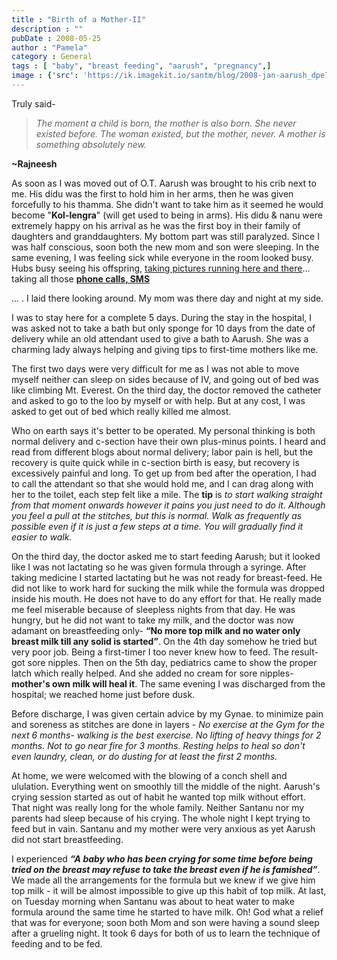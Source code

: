 ```yaml
---
title : "Birth of a Mother-II"
description : ""
pubDate : 2008-05-25
author : "Pamela"
category : General
tags : [ "baby", "breast feeding", "aarush", "pregnancy",]
image : {'src': 'https://ik.imagekit.io/santm/blog/2008-jan-aarush_dpe79DyRt.webp', 'alt': 'Aarush Day 1'}
---
```

Truly said-

> *The moment a child is born, the mother is also born. She never existed before. The woman existed, but the mother, never. A mother is something absolutely new.*

**~Rajneesh**

As soon as I was moved out of O.T. Aarush was brought to his crib next to me. His didu was the first to hold him in her arms, then he was given forcefully to his thamma. She didn't want to take him as it seemed he would become "**Kol-lengra**" (will get used to being in arms). His didu & nanu were extremely happy on his arrival as he was the first boy in their family of daughters and granddaughters. My bottom part was still paralyzed. Since I was half conscious, soon both the new mom and son were sleeping. In the same evening, I was feeling sick while everyone in the room looked busy. Hubs busy seeing his offspring, [taking pictures running here and there]()... taking all those **[phone calls, SMS]()**

... . I laid there looking around. My mom was there day and night at my side.

I was to stay here for a complete 5 days. During the stay in the hospital, I was asked not to take a bath but only sponge for 10 days from the date of delivery while an old attendant used to give a bath to Aarush. She was a charming lady always helping and giving tips to first-time mothers like me.

The first two days were very difficult for me as I was not able to move myself neither can sleep on sides because of IV, and going out of bed was like climbing Mt. Everest. On the third day, the doctor removed the catheter and asked to go to the loo by myself or with help. But at any cost, I was asked to get out of bed which really killed me almost.

Who on earth says it's better to be operated. My personal thinking is both normal delivery and c-section have their own plus-minus points. I heard and read from different blogs about normal delivery; labor pain is hell, but the recovery is quite quick while in c-section birth is easy, but recovery is excessively painful and long. To get up from bed after the operation, I had to call the attendant so that she would hold me, and I can drag along with her to the toilet, each step felt like a mile. The **tip** is *to start walking straight from that moment onwards however it pains you just need to do it. Although you feel a pull at the stitches, but this is normal. Walk as frequently as possible even if it is just a few steps at a time. You will gradually find it easier to walk.*

On the third day, the doctor asked me to start feeding Aarush; but it looked like I was not lactating so he was given formula through a syringe. After taking medicine I started lactating but he was not ready for breast-feed. He did not like to work hard for sucking the milk while the formula was dropped inside his mouth. He does not have to do any effort for that. He really made me feel miserable because of sleepless nights from that day. He was hungry, but he did not want to take my milk, and the doctor was now adamant on breastfeeding only- **“No more top milk and no water only breast milk till any solid is started”**. On the 4th day somehow he tried but very poor job. Being a first-timer I too never knew how to feed. The result- got sore nipples. Then on the 5th day, pediatrics came to show the proper latch which really helped. And she added no cream for sore nipples- **mother's own milk will heal it**. The same evening I was discharged from the hospital; we reached home just before dusk.

Before discharge, I was given certain advice by my Gynae. to minimize pain and soreness as stitches are done in layers - *No exercise at the Gym for the next 6 months- walking is the best exercise. No lifting of heavy things for 2 months. Not to go near fire for 3 months. Resting helps to heal so don't even laundry, clean, or do dusting for at least the first 2 months.*

At home, we were welcomed with the blowing of a conch shell and ululation. Everything went on smoothly till the middle of the night. Aarush's crying session started as out of habit he wanted top milk without effort. That night was really long for the whole family. Neither Santanu nor my parents had sleep because of his crying. The whole night I kept trying to feed but in vain. Santanu and my mother were very anxious as yet Aarush did not start breastfeeding.

I experienced ***“A baby who has been crying for some time before being tried on the breast may refuse to take the breast even if he is famished”***. We made all the arrangements for the formula but we knew if we give him top milk - it will be almost impossible to give up this habit of top milk. At last, on Tuesday morning when Santanu was about to heat water to make formula around the same time he started to have milk. Oh! God what a relief that was for everyone; soon both Mom and son were having a sound sleep after a grueling night. It took 6 days for both of us to learn the technique of feeding and to be fed.